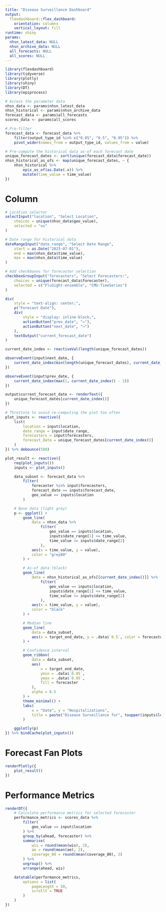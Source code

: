 ```yaml
---
title: "Disease Surveillance Dashboard"
output:
  flexdashboard::flex_dashboard:
    orientation: columns
    vertical_layout: fill
runtime: shiny
params:
  nhsn_latest_data: NULL
  nhsn_archive_data: NULL
  all_forecasts: NULL
  all_scores: NULL
---
```


```r
library(flexdashboard)
library(tidyverse)
library(plotly)
library(shiny)
library(DT)
library(epiprocess)

# Access the parameter data
nhsn_data <- params$nhsn_latest_data
nhsn_historical <- params$nhsn_archive_data
forecast_data <- params$all_forecasts
scores_data <- params$all_scores

# Pre-filter
forecast_data <- forecast_data %>%
    filter(output_type_id %in% c("0.05", "0.5", "0.95")) %>%
    pivot_wider(names_from = output_type_id, values_from = value)

# Pre-compute the historical data as-of each forecast date
unique_forecast_dates <- sort(unique(forecast_data$forecast_date))
nhsn_historical_as_ofs <- map(unique_forecast_dates, ~ {
    nhsn_historical %>%
        epix_as_of(as.Date(.x)) %>%
        mutate(time_value = time_value)
})
```

# Column {.sidebar data-width=300}

```r
# Location selector
selectInput("location", "Select Location",
    choices = unique(nhsn_data$geo_value),
    selected = "us"
)

# Date range for historical data
dateRangeInput("date_range", "Select Date Range",
    start = as.Date("2023-07-01"),
    end = max(nhsn_data$time_value),
    max = max(nhsn_data$time_value)
)

# Add checkboxes for forecaster selection
checkboxGroupInput("forecasters", "Select Forecasters:",
    choices = unique(forecast_data$forecaster),
    selected = c("FluSight-ensemble", "CMU-TimeSeries")
)

div(
    style = "text-align: center;",
    p("Forecast Date"),
    div(
        style = "display: inline-block;",
        actionButton("prev_date", "←"),
        actionButton("next_date", "→")
    ),
    textOutput("current_forecast_date")
)

current_date_index <- reactiveVal(length(unique_forecast_dates))

observeEvent(input$next_date, {
    current_date_index(min(length(unique_forecast_dates), current_date_index() + 1))
})

observeEvent(input$prev_date, {
    current_date_index(max(1, current_date_index() - 1))
})

output$current_forecast_date <- renderText({
    unique_forecast_dates[current_date_index()]
})

# Throttole to avoid re-computing the plot too often
plot_inputs <- reactive({
    list(
        location = input$location,
        date_range = input$date_range,
        forecasters = input$forecasters,
        forecast_date = unique_forecast_dates[current_date_index()]
    )
}) %>% debounce(500)

plot_result <- reactive({
    req(plot_inputs())
    inputs <- plot_inputs()

    data_subset <- forecast_data %>%
        filter(
            forecaster %in% input$forecasters,
            forecast_date == inputs$forecast_date,
            geo_value == inputs$location
        )

    # Base data (light grey)
    p <- ggplot() +
        geom_line(
            data = nhsn_data %>%
                filter(
                    geo_value == inputs$location,
                    inputs$date_range[1] <= time_value,
                    time_value <= inputs$date_range[2]
                ),
            aes(x = time_value, y = value),
            color = "grey80"
        ) +

        # As-of data (black)
        geom_line(
            data = nhsn_historical_as_ofs[[current_date_index()]] %>%
                filter(
                    geo_value == inputs$location,
                    inputs$date_range[1] <= time_value,
                    time_value <= inputs$date_range[2]
                ),
            aes(x = time_value, y = value),
            color = "black"
        ) +

        # Median line
        geom_line(
            data = data_subset,
            aes(x = target_end_date, y = .data$`0.5`, color = forecaster)
        ) +

        # Confidence interval
        geom_ribbon(
            data = data_subset,
            aes(
                x = target_end_date,
                ymin = .data$`0.05`,
                ymax = .data$`0.95`,
                fill = forecaster
            ),
            alpha = 0.5
        ) +
        theme_minimal() +
        labs(
            x = "Date", y = "Hospitalizations",
            title = paste("Disease Surveillance for", toupper(inputs$location))
        )

    ggplotly(p)
}) %>% bindCache(plot_inputs())
```

# Forecast Fan Plots {data-width=750}

```r
renderPlotly({
    plot_result()
})
```

# Performance Metrics {data-width=350}

```r
renderDT({
    # Calculate performance metrics for selected forecaster
    performance_metrics <- scores_data %>%
        filter(
            geo_value == input$location
        ) %>%
        group_by(ahead, forecaster) %>%
        summarise(
            wis = round(mean(wis), 2),
            ae = round(mean(ae), 2),
            coverage_80 = round(mean(coverage_80), 2)
        ) %>%
        ungroup() %>%
        arrange(ahead, wis)

    datatable(performance_metrics,
        options = list(
            pageLength = 50,
            scrollY = TRUE
        )
    )
})
```
